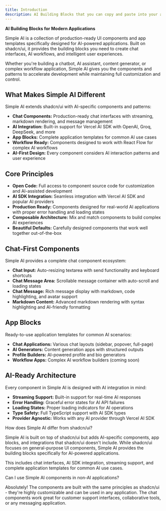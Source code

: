 ```yaml
---
title: Introduction
description: AI Building Blocks that you can copy and paste into your apps. Customizable. Open Source. Built for AI-first development.
---
```


**AI Building Blocks for Modern Applications**

Simple AI is a collection of production-ready UI components and app templates specifically designed for AI-powered applications. Built on shadcn/ui, it provides the building blocks you need to create chat interfaces, AI workflows, and intelligent user experiences.

Whether you're building a chatbot, AI assistant, content generator, or complex workflow application, Simple AI gives you the components and patterns to accelerate development while maintaining full customization and control.

## What Makes Simple AI Different

Simple AI extends shadcn/ui with AI-specific components and patterns:

- **Chat Components:** Production-ready chat interfaces with streaming, markdown rendering, and message management
- **AI Integration:** Built-in support for Vercel AI SDK with OpenAI, Groq, DeepSeek, and more
- **App Blocks:** Complete application templates for common AI use cases
- **Workflow Ready:** Components designed to work with React Flow for complex AI workflows
- **AI-First Design:** Every component considers AI interaction patterns and user experience

## Core Principles

- **Open Code:** Full access to component source code for customization and AI-assisted development
- **AI SDK Integration:** Seamless integration with Vercel AI SDK and popular AI providers
- **Production Ready:** Components designed for real-world AI applications with proper error handling and loading states
- **Composable Architecture:** Mix and match components to build complex AI experiences
- **Beautiful Defaults:** Carefully designed components that work well together out-of-the-box

## Chat-First Components

Simple AI provides a complete chat component ecosystem:

- **Chat Input:** Auto-resizing textarea with send functionality and keyboard shortcuts
- **Chat Message Area:** Scrollable message container with auto-scroll and loading states
- **Chat Message:** Rich message display with markdown, code highlighting, and avatar support
- **Markdown Content:** Advanced markdown rendering with syntax highlighting and AI-friendly formatting

## App Blocks

Ready-to-use application templates for common AI scenarios:

- **Chat Applications:** Various chat layouts (sidebar, popover, full-page)
- **AI Generators:** Content generation apps with structured outputs
- **Profile Builders:** AI-powered profile and bio generators
- **Workflow Apps:** Complex AI workflow builders (coming soon)

## AI-Ready Architecture

Every component in Simple AI is designed with AI integration in mind:

- **Streaming Support:** Built-in support for real-time AI responses
- **Error Handling:** Graceful error states for AI API failures
- **Loading States:** Proper loading indicators for AI operations
- **Type Safety:** Full TypeScript support with AI SDK types
- **Provider Agnostic:** Works with any AI provider through Vercel AI SDK

<Accordion collapsible>
  <AccordionItem value="faq-1" className="border-none">
    <AccordionTrigger>
      How does Simple AI differ from shadcn/ui?
    </AccordionTrigger>
    <AccordionContent>
      <p>
        Simple AI is built on top of shadcn/ui but adds AI-specific components,
        app blocks, and integrations that shadcn/ui doesn't include. While
        shadcn/ui focuses on general-purpose UI components, Simple AI provides
        the building blocks specifically for AI-powered applications.
      </p>
      <p className="mt-4">
        This includes chat interfaces, AI SDK integration, streaming support,
        and complete application templates for common AI use cases.
      </p>
    </AccordionContent>
  </AccordionItem>
  <AccordionItem value="faq-2" className="border-none">
    <AccordionTrigger>
      Can I use Simple AI components in non-AI applications?
    </AccordionTrigger>
    <AccordionContent>
      <p>
        Absolutely! The components are built with the same principles as
        shadcn/ui - they're highly customizable and can be used in any
        application. The chat components work great for customer support
        interfaces, collaborative tools, or any messaging application.
      </p>
    </AccordionContent>
  </AccordionItem>
</Accordion>
